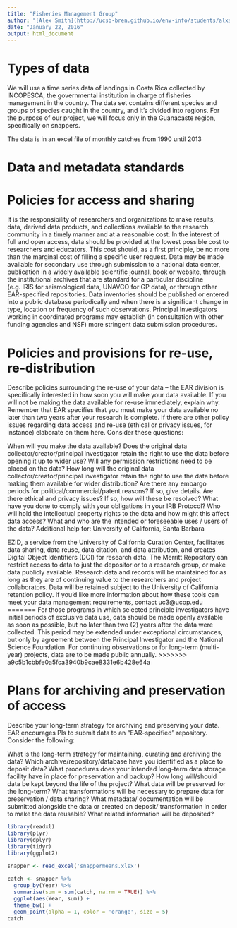 ```yaml
---
title: "Fisheries Management Group"
author: "[Alex Smith](http://ucsb-bren.github.io/env-info/students/alxsmith.html), [Caio Faro](http://ucsb-bren.github.io/env-info/students/caio-faro.html), [Juliana Herrera](http://ucsb-bren.github.io/env-info/students/julianaherrera.html)"
date: "January 22, 2016"
output: html_document
---
```


# Types of data

We will use a time series data of landings in Costa Rica collected by INCOPESCA, the governmental institution in charge of fisheries management in the country. The data set contains different species and groups of species caught in the country, and it's divided into regions. For the purpose of our project, we will focus only in the Guanacaste region, specifically on snappers.

The data is in an excel file of monthly catches from 1990 until 2013

# Data and metadata standards



# Policies for access and sharing

It is the responsibility of researchers and organizations to make results, data, derived data products, and collections available to the research community in a timely manner and at a reasonable cost. In the interest of full and open access, data should be provided at the lowest possible cost to researchers and educators. This cost should, as a first principle, be no more than the marginal cost of filling a specific user request. Data may be made available for secondary use through submission to a national data center, publication in a widely available scientific journal, book or website, through the institutional archives that are standard for a particular discipline (e.g. IRIS for seismological data, UNAVCO for GP data), or through other EAR-specified repositories. Data inventories should be published or entered into a public database periodically and when there is a significant change in type, location or frequency of such observations. Principal Investigators working in coordinated programs may establish (in consultation with other funding agencies and NSF) more stringent data submission procedures.




# Policies and provisions for re-use, re-distribution

Describe policies surrounding the re-use of your data – the EAR division is specifically interested in how soon you will make your data available. If you will not be making the data available for re-use immediately, explain why. Remember that EAR specifies that you must make your data available no later than two years after your research is complete. If there are other policy issues regarding data access and re-use (ethical or privacy issues, for instance) elaborate on them here. Consider these questions:

When will you make the data available?
Does the original data collector/creator/principal investigator retain the right to use the data before opening it up to wider use?
Will any permission restrictions need to be placed on the data?
How long will the original data collector/creator/principal investigator retain the right to use the data before making them available for wider distribution?
Are there any embargo periods for political/commercial/patent reasons? If so, give details.
Are there ethical and privacy issues? If so, how will these be resolved?
What have you done to comply with your obligations in your IRB Protocol?
Who will hold the intellectual property rights to the data and how might this affect data access?
What and who are the intended or foreseeable uses / users of the data?
Additional help for: University of California, Santa Barbara

EZID, a service from the University of California Curation Center, facilitates data sharing, data reuse, data citation, and data attribution, and creates Digital Object Identifiers (DOI) for research data.
The Merritt Repository can restrict access to data to just the depositor or to a research group, or make data publicly available. Research data and records will be maintained for as long as they are of continuing value to the researchers and project collaborators. Data will be retained subject to the University of California retention policy.
If you’d like more information about how these tools can meet your data management requirements, contact uc3@ucop.edu
=======
For those programs in which selected principle investigators have initial periods of exclusive data use, data should be made openly available as soon as possible, but no later than two (2) years after the data were collected. This period may be extended under exceptional circumstances, but only by agreement between the Principal Investigator and the National Science Foundation. For continuing observations or for long-term (multi-year) projects, data are to be made public annually.
>>>>>>> a9c5b1cbbfe0a5fca3940b9cae8331e6b428e64a


# Plans for archiving and preservation of access

Describe your long-term strategy for archiving and preserving your data. EAR encourages PIs to submit data to an “EAR-specified” repository. Consider the following:

What is the long-term strategy for maintaining, curating and archiving the data?
Which archive/repository/database have you identified as a place to deposit data?
What procedures does your intended long-term data storage facility have in place for preservation and backup?
How long will/should data be kept beyond the life of the project?
What data will be preserved for the long-term?
What transformations will be necessary to prepare data for preservation / data sharing?
What metadata/ documentation will be submitted alongside the data or created on deposit/ transformation in order to make the data reusable?
What related information will be deposited?

```r
library(readxl)
library(plyr) 
library(dplyr) 
library(tidyr)
library(ggplot2)

snapper <- read_excel('snappermeans.xlsx')
  
catch <- snapper %>%
  group_by(Year) %>%
  summarise(sum = sum(catch, na.rm = TRUE)) %>%
  ggplot(aes(Year, sum)) +
  theme_bw() +
  geom_point(alpha = 1, color = 'orange', size = 5)
catch
```

